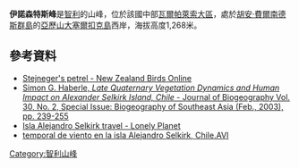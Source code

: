 {{coord|33|45|51|S|80|48|30|W|display=title}}

'''伊諾森特斯峰'''是[[智利|智利]]的山峰，位於該國中部[[瓦爾帕萊索大區|瓦爾帕萊索大區]]，處於[[胡安·費爾南德斯群島|胡安·費爾南德斯群島]]的[[亞歷山大塞爾扣克島|亞歷山大塞爾扣克島]]西岸，海拔高度1,268米。

==參考資料==
* [http://nzbirdsonline.org.nz/species/stejnegers-petrel Stejneger's petrel - New Zealand Birds Online] {{Wayback|url=http://nzbirdsonline.org.nz/species/stejnegers-petrel |date=20210412094707 }}
*[https://www.jstor.org/stable/3554517?seq=1#page_scan_tab_contents Simon G. Haberle, ''Late Quaternary Vegetation Dynamics and Human Impact on Alexander Selkirk Island, Chile'' - Journal of Biogeography Vol. 30, No. 2, Special Issue: Biogeography of Southeast Asia (Feb., 2003), pp. 239-255] {{Wayback|url=https://www.jstor.org/stable/3554517?seq=1#page_scan_tab_contents |date=20210412094650 }}
*[https://www.lonelyplanet.com/chile/isla-alejandro-selkirk Isla Alejandro Selkirk travel - Lonely Planet] {{Wayback|url=https://www.lonelyplanet.com/chile/isla-alejandro-selkirk |date=20210412100154 }}
*[https://www.youtube.com/watch?v=f_q6Ur1k0-A temporal de viento en la isla Alejandro Selkirk, Chile.AVI] {{Wayback|url=https://www.youtube.com/watch?v=f_q6Ur1k0-A |date=20210412094656 }}

{{Chile-geo-stub}}
[[Category:智利山峰|Category:智利山峰]]